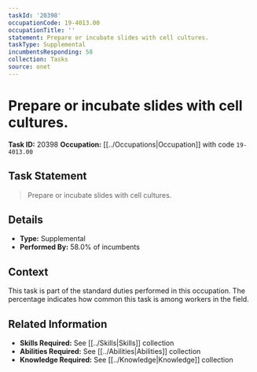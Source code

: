 ```yaml
---
taskId: '20398'
occupationCode: 19-4013.00
occupationTitle: ''
statement: Prepare or incubate slides with cell cultures.
taskType: Supplemental
incumbentsResponding: 58
collection: Tasks
source: onet
---
```

# Prepare or incubate slides with cell cultures.

**Task ID:** 20398
**Occupation:** [[../Occupations|Occupation]] with code `19-4013.00`

## Task Statement

> Prepare or incubate slides with cell cultures.

## Details

- **Type:** Supplemental
- **Performed By:** 58.0% of incumbents

## Context

This task is part of the standard duties performed in this occupation. The percentage indicates how common this task is among workers in the field.

## Related Information

- **Skills Required:** See [[../Skills|Skills]] collection
- **Abilities Required:** See [[../Abilities|Abilities]] collection
- **Knowledge Required:** See [[../Knowledge|Knowledge]] collection
